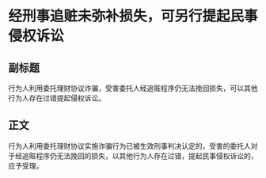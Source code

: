 # 经刑事追赃未弥补损失，可另行提起民事侵权诉讼
## 副标题
行为人利用委托理财协议诈骗，受害委托人经追赃程序仍无法挽回损失，可以其他行为人存在过错提起侵权诉讼。
## 正文
行为人利用委托理财协议实施诈骗行为已被生效刑事判决认定的，受害的委托人对于经追赃程序仍无法挽回的损失，以其他行为人存在过错，提起民事侵权诉讼的，应予受理。
